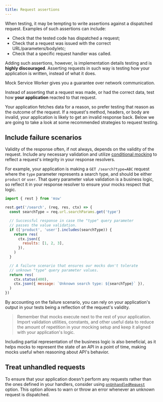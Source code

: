 ```yaml
---
title: Request assertions
---
```


When testing, it may be tempting to write assertions against a dispatched request. Examples of such assertions can include:

- Check that the tested code has dispatched a request;
- Check that a request was issued with the correct URL/parameters/body/etc;
- Check that a specific request handler was called.

Adding such assertions, however, is implementation details testing and is **highly discouraged**. Asserting requests in such way is testing how your application is written, instead of what it does.

Mock Service Worker gives you a guarantee over network communication.

<Hint mode="success">
  Instead of asserting that a request was made, or had the correct data, test
  how <strong>your application</strong> reacted to that request.
</Hint>

Your application fetches data for a reason, so prefer testing that reason as the outcome of the request. If a request's method, headers, or body are invalid, your application is likely to get an invalid response back. Below we are going to take a look at some recommended strategies to request testing.

## Include failure scenarios

Validity of the response often, if not always, depends on the validity of the request. Include any necessary validation and utilize [conditional mocking](/docs/basics/response-resolver#conditional-response) to reflect a request's integrity in your response resolvers.

For example, your application is making a `GET /search?type=ABC` request where the `type` parameter represents a search type, and should be either `product` or `user`. That query parameter value validation is a business logic, so reflect it in your response resolver to ensure your mocks respect that logic.

```js showLineNumbers focusedLines=6-14,16-21
import { rest } from 'msw'

rest.get('/search', (req, res, ctx) => {
  const searchType = req.url.searchParams.get('type')

  // Successful response in case the "type" query parameter
  // passes the value validation.
  if (['product', 'user'].includes(searchType)) {
    return res(
      ctx.json({
        results: [1, 2, 3],
      }),
    )
  }

  // A failure scenario that ensures our mocks don't tolerate
  // unknown "type" query parameter values.
  return res(
    ctx.status(400),
    ctx.json({ message: `Unknown search type: ${searchType}` }),
  )
})
```

By accounting on the failure scenario, you can rely on your application's output in your tests being a reflection of the request's validity.

> Remember that mocks execute next to the rest of your application. Import validation utilities, constants, and other useful data to reduce the amount of repetition in your mocking setup and keep it aligned with your application's logic.

Including partial representation of the business logic is also beneficial, as it helps mocks to represent the state of an API in a point of time, making mocks useful when reasoning about API's behavior.

## Treat unhandled requests

To ensure that your application doesn't perform any requests rather than the ones defined in your handlers, consider using [`onUnhandledRequest`](/docs/api/setup-server/listen#onunhandledrequest) option. This option allows to warn or throw an error whenever an unknown request is dispatched.
